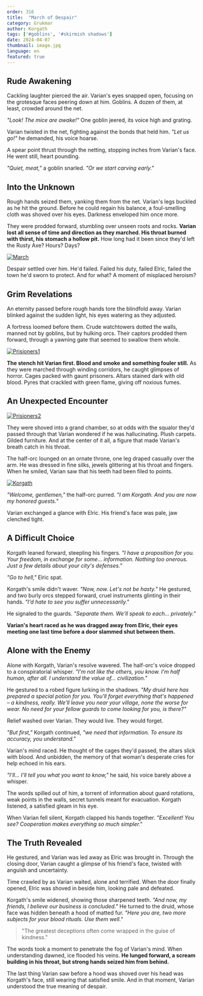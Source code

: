 ```yaml
---
order: 316
title:  "March of Despair"
category: Grukmar
author: Korgath
tags: ['#goblins', '#skirmish shadows']
date: 2024-04-07
thumbnail: image.jpg
language: en
featured: true
---
```

## Rude Awakening

Cackling laughter pierced the air. Varian's eyes snapped open, focusing on the grotesque faces peering down at him. Goblins. A dozen of them, at least, crowded around the net.

*"Look! The mice are awake!"* One goblin jeered, its voice high and grating.

Varian twisted in the net, fighting against the bonds that held him. *"Let us go!"* he demanded, his voice hoarse.

A spear point thrust through the netting, stopping inches from Varian's face. He went still, heart pounding.

*"Quiet, meat,"* a goblin snarled. *"Or we start carving early."*

## Into the Unknown

Rough hands seized them, yanking them from the net. Varian's legs buckled as he hit the ground. Before he could regain his balance, a foul-smelling cloth was shoved over his eyes. Darkness enveloped him once more.

They were prodded forward, stumbling over unseen roots and rocks. **Varian lost all sense of time and direction as they marched. His throat burned with thirst, his stomach a hollow pit.** How long had it been since they'd left the Rusty Axe? Hours? Days?

[![March](https://i.imgur.com/BbOMj7c.jpeg)](https://i.imgur.com/BbOMj7c.jpeg)

Despair settled over him. He'd failed. Failed his duty, failed Elric, failed the town he'd sworn to protect. And for what? A moment of misplaced heroism?

## Grim Revelations

An eternity passed before rough hands tore the blindfold away. Varian blinked against the sudden light, his eyes watering as they adjusted.

A fortress loomed before them. Crude watchtowers dotted the walls, manned not by goblins, but by hulking orcs. Their captors prodded them forward, through a yawning gate that seemed to swallow them whole.

[![Prisioners1](https://i.imgur.com/jVtsE5g.jpeg)](https://i.imgur.com/jVtsE5g.jpeg)

**The stench hit Varian first. Blood and smoke and something fouler still.** As they were marched through winding corridors, he caught glimpses of horror. Cages packed with gaunt prisoners. Altars stained dark with old blood. Pyres that crackled with green flame, giving off noxious fumes.

## An Unexpected Encounter

[![Prisioners2](https://i.imgur.com/pxIwYc3.jpeg)](https://i.imgur.com/pxIwYc3.jpeg)

They were shoved into a grand chamber, so at odds with the squalor they'd passed through that Varian wondered if he was hallucinating. Plush carpets. Gilded furniture. And at the center of it all, a figure that made Varian's breath catch in his throat.

The half-orc lounged on an ornate throne, one leg draped casually over the arm. He was dressed in fine silks, jewels glittering at his throat and fingers. When he smiled, Varian saw that his teeth had been filed to points.

[![Korgath](https://i.imgur.com/wTncNup.jpeg)](https://i.imgur.com/wTncNup.jpeg)

*"Welcome, gentlemen,"* the half-orc purred. *"I am Korgath. And you are now my honored guests."*

Varian exchanged a glance with Elric. His friend's face was pale, jaw clenched tight.

## A Difficult Choice

Korgath leaned forward, steepling his fingers. *"I have a proposition for you. Your freedom, in exchange for some... information. Nothing too onerous. Just a few details about your city's defenses."*

*"Go to hell,"* Elric spat.

Korgath's smile didn't waver. *"Now, now. Let's not be hasty."* He gestured, and two burly orcs stepped forward, cruel instruments glinting in their hands. *"I'd hate to see you suffer unnecessarily."*

He signaled to the guards. *"Separate them. We'll speak to each... privately."*

**Varian's heart raced as he was dragged away from Elric, their eyes meeting one last time before a door slammed shut between them.**

## Alone with the Enemy

Alone with Korgath, Varian's resolve wavered. The half-orc's voice dropped to a conspiratorial whisper. *"I'm not like the others, you know. I'm half human, after all. I understand the value of... civilization."*

He gestured to a robed figure lurking in the shadows. *"My druid here has prepared a special potion for you. You'll forget everything that's happened – a kindness, really. We'll leave you near your village, none the worse for wear. No need for your fellow guards to come looking for you, is there?"*

Relief washed over Varian. They would live. They would forget.

*"But first,"* Korgath continued, *"we need that information. To ensure its accuracy, you understand."*

Varian's mind raced. He thought of the cages they'd passed, the altars slick with blood. And unbidden, the memory of that woman's desperate cries for help echoed in his ears.

*"I'll... I'll tell you what you want to know,"* he said, his voice barely above a whisper.

The words spilled out of him, a torrent of information about guard rotations, weak points in the walls, secret tunnels meant for evacuation. Korgath listened, a satisfied gleam in his eye.

When Varian fell silent, Korgath clapped his hands together. *"Excellent! You see? Cooperation makes everything so much simpler."*

## The Truth Revealed

He gestured, and Varian was led away as Elric was brought in. Through the closing door, Varian caught a glimpse of his friend's face, twisted with anguish and uncertainty.

Time crawled by as Varian waited, alone and terrified. When the door finally opened, Elric was shoved in beside him, looking pale and defeated.

Korgath's smile widened, showing those sharpened teeth. *"And now, my friends, I believe our business is concluded."* He turned to the druid, whose face was hidden beneath a hood of matted fur. *"Here you are, two more subjects for your blood rituals. Use them well."*

> "The greatest deceptions often come wrapped in the guise of kindness."

The words took a moment to penetrate the fog of Varian's mind. When understanding dawned, ice flooded his veins. **He lunged forward, a scream building in his throat, but strong hands seized him from behind.**

The last thing Varian saw before a hood was shoved over his head was Korgath's face, still wearing that satisfied smile. And in that moment, Varian understood the true meaning of despair.